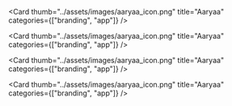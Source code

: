 <Card
  thumb="../assets/images/aaryaa_icon.png"
  title="Aaryaa"
  categories={["branding", "app"]}
/>

<Card
  thumb="../assets/images/aaryaa_icon.png"
  title="Aaryaa"
  categories={["branding", "app"]}
/>

<Card
  thumb="../assets/images/aaryaa_icon.png"
  title="Aaryaa"
  categories={["branding", "app"]}
/>

<Card
  thumb="../assets/images/aaryaa_icon.png"
  title="Aaryaa"
  categories={["branding", "app"]}
/>

